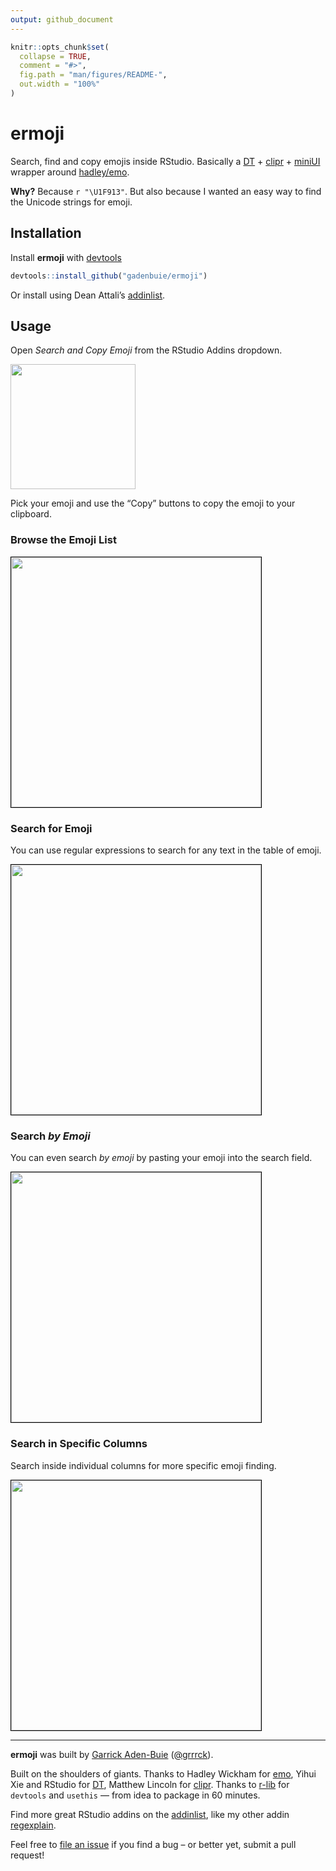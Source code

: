 ```yaml
---
output: github_document
---
```


<!-- README.md is generated from README.Rmd. Please edit that file -->

```r
knitr::opts_chunk$set(
  collapse = TRUE,
  comment = "#>",
  fig.path = "man/figures/README-",
  out.width = "100%"
)
```

[emo]: https://github.com/hadley/emo
[DT]: https://rstudio.github.io/DT
[clipr]: https://github.com/mdlincoln/clipr
[devtools]: https://github.com/r-lib/devtools
[miniUI]: http://shiny.rstudio.com/articles/gadget-ui.html
[addinlist]: https://github.com/daattali/addinslist

# ermoji

Search, find and copy emojis inside RStudio.
Basically a [DT] + [clipr] + [miniUI] wrapper around [hadley/emo][emo].

**Why?** Because `r "\U1F913"`. But also because I wanted an easy way to find the Unicode strings for emoji.

## Installation

Install **ermoji** with [devtools]

``` r
devtools::install_github("gadenbuie/ermoji")
```

Or install using Dean Attali's [addinlist].

## Usage

Open *Search and Copy Emoji* from the RStudio Addins dropdown.

<img src="man/figures/addins-list.png" width="200px">

Pick your emoji and use the "Copy" buttons to copy the emoji to your clipboard.

### Browse the Emoji List

<img src="man/figures/example-browse.png" width="400px" style="border: solid 1px black">

### Search for Emoji

You can use regular expressions to search for any text in the table of emoji.

<img src="man/figures/example-global-search.png" width="400px" style="border: solid 1px black">

### Search *by Emoji*

You can even search *by emoji* by pasting your emoji into the search field.

<img src="man/figures/example-emoji-search.png" width="400px" style="border: solid 1px black">

### Search in Specific Columns

Search inside individual columns for more specific emoji finding.

<img src="man/figures/example-column-search.png" width="400px" style="border: solid 1px black">

***

**ermoji** was built by [Garrick Aden-Buie](https://www.garrickadenbuie.com) ([&commat;grrrck](https://twitter.com/grrrck)).

Built on the shoulders of giants. Thanks to Hadley Wickham for [emo], Yihui Xie and RStudio for [DT], Matthew Lincoln for [clipr]. Thanks to [r-lib](https://github.com/r-lib) for `devtools` and `usethis` — from idea to package in 60 minutes.

Find more great RStudio addins on the [addinlist], like my other addin [regexplain](https://github.com/gadenbuie/regexplain).

Feel free to [file an issue](https://github.com/gadenbuie/ermoji/issues) if you find a bug -- or better yet, submit a pull request!
